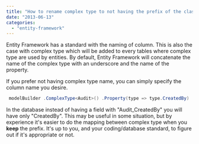 ```yaml
---
title: "How to rename complex type to not having the prefix of the class name"
date: "2013-06-13"
categories: 
  - "entity-framework"
---
```


Entity Framework has a standard with the naming of column. This is also the case with complex type which will be added to every tables where complex type are used by entities. By default, Entity Framework will concatenate the name of the complex type with an underscore and the name of the property.

If you prefer not having complex type name, you can simply specify the column name you desire.


```csharp
 modelBuilder .ComplexType<Audit>() .Property(type => type.CreatedBy) .HasColumnName("CreatedBy"); 
```

In the database instead of having a field with "Audit_CreatedBy" you will have only "CreatedBy". This may be useful in some situation, but by experience it's easier to do the mapping between complex type when you **keep** the prefix. It's up to you, and your coding/database standard, to figure out if it's appropriate or not.

